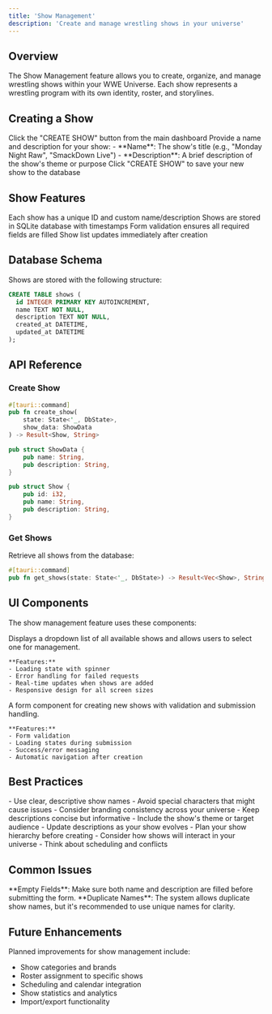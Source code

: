 ```yaml
---
title: 'Show Management'
description: 'Create and manage wrestling shows in your universe'
---
```


## Overview

The Show Management feature allows you to create, organize, and manage wrestling shows within your WWE Universe. Each show represents a wrestling program with its own identity, roster, and storylines.

## Creating a Show

<Steps>
  <Step title="Navigate to Create Show">
    Click the "CREATE SHOW" button from the main dashboard
  </Step>
  <Step title="Fill in Show Details">
    Provide a name and description for your show:
    - **Name**: The show's title (e.g., "Monday Night Raw", "SmackDown Live")
    - **Description**: A brief description of the show's theme or purpose
  </Step>
  <Step title="Save the Show">
    Click "CREATE SHOW" to save your new show to the database
  </Step>
</Steps>

## Show Features

<CardGroup cols={2}>
  <Card
    title="Unique Identity"
    icon="id-card"
  >
    Each show has a unique ID and custom name/description
  </Card>
  <Card
    title="Persistent Storage"
    icon="database"
  >
    Shows are stored in SQLite database with timestamps
  </Card>
  <Card
    title="Validation"
    icon="shield-check"
  >
    Form validation ensures all required fields are filled
  </Card>
  <Card
    title="Real-time Updates"
    icon="refresh"
  >
    Show list updates immediately after creation
  </Card>
</CardGroup>

## Database Schema

Shows are stored with the following structure:

```sql
CREATE TABLE shows (
  id INTEGER PRIMARY KEY AUTOINCREMENT,
  name TEXT NOT NULL,
  description TEXT NOT NULL,
  created_at DATETIME,
  updated_at DATETIME
);
```

## API Reference

### Create Show

<CodeGroup>

```rust Tauri Command
#[tauri::command]
pub fn create_show(
    state: State<'_, DbState>, 
    show_data: ShowData
) -> Result<Show, String>
```

```rust Request Type
pub struct ShowData {
    pub name: String,
    pub description: String,
}
```

```rust Response Type
pub struct Show {
    pub id: i32,
    pub name: String,
    pub description: String,
}
```

</CodeGroup>

### Get Shows

Retrieve all shows from the database:

```rust
#[tauri::command]
pub fn get_shows(state: State<'_, DbState>) -> Result<Vec<Show>, String>
```

## UI Components

The show management feature uses these components:

<Tabs>
  <Tab title="ShowSelector">
    Displays a dropdown list of all available shows and allows users to select one for management.
    
    **Features:**
    - Loading state with spinner
    - Error handling for failed requests
    - Real-time updates when shows are added
    - Responsive design for all screen sizes
  </Tab>
  <Tab title="CreateShow">
    A form component for creating new shows with validation and submission handling.
    
    **Features:**
    - Form validation
    - Loading states during submission
    - Success/error messaging
    - Automatic navigation after creation
  </Tab>
</Tabs>

## Best Practices

<AccordionGroup>
  <Accordion title="Naming Conventions">
    - Use clear, descriptive show names
    - Avoid special characters that might cause issues
    - Consider branding consistency across your universe
  </Accordion>
  
  <Accordion title="Descriptions">
    - Keep descriptions concise but informative
    - Include the show's theme or target audience
    - Update descriptions as your show evolves
  </Accordion>
  
  <Accordion title="Organization">
    - Plan your show hierarchy before creating
    - Consider how shows will interact in your universe
    - Think about scheduling and conflicts
  </Accordion>
</AccordionGroup>

## Common Issues

<Warning>
  **Empty Fields**: Make sure both name and description are filled before submitting the form.
</Warning>

<Info>
  **Duplicate Names**: The system allows duplicate show names, but it's recommended to use unique names for clarity.
</Info>

## Future Enhancements

Planned improvements for show management include:

- Show categories and brands
- Roster assignment to specific shows
- Scheduling and calendar integration
- Show statistics and analytics
- Import/export functionality